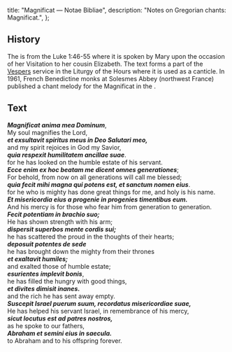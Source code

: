   title: "Magnificat — Notae Bibliae",
  description: "Notes on Gregorian chants: Magnificat.",
};

<Initial text="Magnificat" />

## History

The <Definition lang="latin" anchor="magnificat" text="Magnificat" /> is from the Luke 1:46-55 where it is spoken by Mary upon the occasion of her Visitation to her cousin Elizabeth. The text forms a part of the [Vespers](/glossary/liturgical-terms#vespers) service in the Liturgy of the Hours where it is used as a canticle. In 1961, French Benedictine monks at Solesmes Abbey (northwest France) published a chant melody for the Magnificat in the *<Definition lang="latin" anchor="liber-usualis" text="Liber Usualis" />*.

## Text

***Magnificat anima mea Dominum***,<br/>
My soul magnifies the Lord,<br/>
***et exsultavit spiritus meus in Deo Salutari meo,***<br/>
and my spirit rejoices in God my Savior,<br/>
***quia respexit humilitatem ancillae suae***.<br/>
for he has looked on the humble estate of his servant.<br/>
***Ecce enim ex hoc beatam me dicent omnes generationes***;<br/>
For behold, from now on all generations will call me blessed;<br/>
***quia fecit mihi magna qui potens est, et sanctum nomen eius***.<br/>
for he who is mighty has done great things for me, and holy is his name.<br/>
***Et misericordia eius a progenie in progenies timentibus eum.***<br/>
And his mercy is for those who fear him from generation to generation.<br/>
***Fecit potentiam in brachio suo;***<br/>
He has shown strength with his arm;<br/>
***dispersit superbos mente cordis sui;***<br/>
he has scattered the proud in the thoughts of their hearts;<br/>
***deposuit potentes de sede***<br/>
he has brought down the mighty from their thrones<br/>
***et exaltavit humiles;***<br/>
and exalted those of humble estate;<br/>
***esurientes implevit bonis***,<br/>
he has filled the hungry with good things,<br/>
***et divites dimisit inanes.***<br/>
and the rich he has sent away empty.<br/>
***Suscepit Israel puerum suum, recordatus misericordiae suae,***<br/>
He has helped his servant Israel, in remembrance of his mercy,<br/>
***sicut locutus est ad patres nostros,***<br/>
as he spoke to our fathers,<br/>
***Abraham et semini eius in saecula.***<br/>
to Abraham and to his offspring forever.
